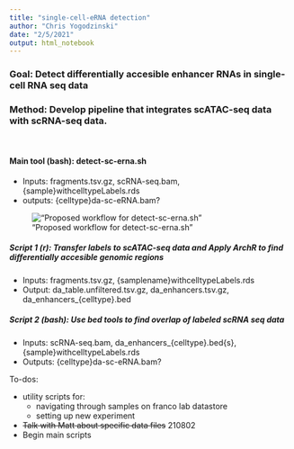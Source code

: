 ```yaml
---
title: "single-cell-eRNA detection"
author: "Chris Yogodzinski"
date: "2/5/2021"
output: html_notebook
---
```


### **Goal: Detect differentially accesible enhancer RNAs in single-cell RNA seq data**
 
### Method: Develop pipeline that integrates scATAC-seq data with scRNA-seq data.

| 
| 

#### Main tool (bash): detect-sc-erna.sh
* Inputs: fragments.tsv.gz, scRNA-seq.bam, {sample}withcelltypeLabels.rds
* outputs: {celltype}da-sc-eRNA.bam?

!["Proposed workflow for detect-sc-erna.sh"](figures/workflow.png)
 
##### Script 1 (r): Transfer labels to scATAC-seq data and Apply ArchR to find differentially accesible genomic regions

 * Inputs: fragments.tsv.gz, {samplename}withcelltypeLabels.rds
 * Output: da_table.unfiltered.tsv.gz, da_enhancers.tsv.gz, da_enhancers_{celltype}.bed

##### Script 2 (bash): Use bed tools to find overlap of labeled scRNA seq data

* Inputs: scRNA-seq.bam, da_enhancers_{celltype}.bed{s}, {sample}withcelltypeLabels.rds
* Outputs: {celltype}da-sc-eRNA.bam?

To-dos:

* utility scripts for:
  + navigating through samples on franco lab datastore
  + setting up new experiment
* ~~Talk with Matt about specific data files~~ 210802
* Begin main scripts

 